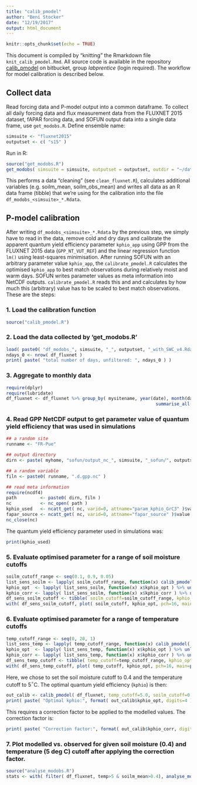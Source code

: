 ```yaml
---
title: "calib_pmodel"
author: "Beni Stocker"
date: "12/19/2017"
output: html_document
---
```


```r
knitr::opts_chunk$set(echo = TRUE)
```


This document is compiled by "knitting" the Rmarkdown file `knit_calib_pmodel.Rmd`. All source code is available in the repository [calib_pmodel](https://bitbucket.org/labprentice/calib_pmodel) on bitbucket, group *labprentice* (login required). The workflow for model calibration is described below. 

## Collect data

Read forcing data and P-model output into a common dataframe. To collect all daily forcing data and flux measurement data from the FLUXNET 2015 dataset, fAPAR forcing data, and SOFUN output data into a single data frame, use `get_modobs.R`. 
Define ensemble name:
```r
simsuite <- "fluxnet2015"
outputset <- c( "s15" )
```

Run in R:
```r
source("get_modobs.R")
get_modobs( simsuite = simsuite, outputset = outputset, outdir = "~/data/fluxnet_sofun/" )
```

This performs a data "cleaning" (see `clean_fluxnet.R`), calculates additional variables (e.g. soilm_mean, soilm_obs_mean) and writes all data as an R data frame (tibble) that we're using for the calibration into the file `df_modobs_<simsuite>_*.Rdata`.


## P-model calibration

After writing `df_modobs_<simsuite>_*.Rdata` by the previous step, we simply have to read in the data, remove cold and dry days and calibrate the apparent quantum yield efficiency parameter `kphio_app` using GPP from the FLUXNET 2015 data (`GPP_NT_VUT_REF`) and the linear regression function `lm()` using least-squares minimisation. After running SOFUN with an arbitrary parameter value `kphio_app`, the `calibrate_pmodel.R` calculates the optimised `kphio_app` to best match observations during relatively moist and warm days. SOFUN writes parameter values as meta information into NetCDF outputs. `calibrate_pmodel.R` reads this and and calculates by how much this (arbitrary) value has to be scaled to best match observations. These are the steps:

###  1. Load the calibration function

```r
source("calib_pmodel.R")
```

###  2. Load the data collected by 'get_modobs.R'

```r
load( paste0( "df_modobs_", simsuite, "_", outputset, "_with_SWC_v4.Rdata" ) )  # loads df_fluxnet
ndays_0 <- nrow( df_fluxnet )
print( paste( "total number of days, unfiltered: ", ndays_0 ) )
```

###  3. Aggregate to monthly data

```r
require(dplyr)
require(lubridate)
df_fluxnet <- df_fluxnet %>% group_by( mysitename, year(date), month(date) ) %>%
														 summarise_all( mean, na.rm=TRUE )
```

###  4. Read GPP NetCDF output to get parameter value of quantum yield efficiency that was used in simulations

```r
## a random site
runname <- "FR-Pue"

## output directory
dirn <- paste( myhome, "sofun/output_nc_", simsuite, "_sofun/", outputset, "/", sep="" )

## a random variable
filn <- paste0( runname, ".d.gpp.nc" )

## read meta information
require(ncdf4)
path         <- paste0( dirn, filn )
nc           <- nc_open( path )
kphio_used   <- ncatt_get( nc, varid=0, attname="param_kphio_GrC3" )$value %>% as.numeric()
fapar_source <- ncatt_get( nc, varid=0, attname="fapar_source" )$value
nc_close(nc)
```

The quantum yield efficiency parameter used in simulations was:
```r
print(kphio_used)
```

###  5. Evaluate optimised parameter for a range of soil moisture cutoffs

```r
soilm_cutoff_range <- seq(0.1, 0.9, 0.05)
list_sens_soilm <- lapply( soilm_cutoff_range, function(x) calib_pmodel( df_fluxnet, 5.0, x, kphio_used ) )
kphio_opt  <- lapply( list_sens_soilm, function(x) x$kphio_opt ) %>% unlist()
kphio_corr <- lapply( list_sens_soilm, function(x) x$kphio_corr ) %>% unlist()
df_sens_soilm_cutoff <- tibble( soilm_cutoff=soilm_cutoff_range, kphio_opt=kphio_opt, kphio_corr=kphio_corr )
with( df_sens_soilm_cutoff, plot( soilm_cutoff, kphio_opt, pch=16, main=paste0("Sensitivity to soil moisture cutoff (temp. cutoff = 5 deg C, fAPAR data: ", fapar_source, ")"), font.main=1, cex.main=0.9 ))
```

###  6. Evaluate optimised parameter for a range of temperature cutoffs

```r
temp_cutoff_range <- seq(0, 20, 1)
list_sens_temp <- lapply( temp_cutoff_range, function(x) calib_pmodel( df_fluxnet, x, 0.4, kphio_used ) )
kphio_opt  <- lapply( list_sens_temp, function(x) x$kphio_opt ) %>% unlist()
kphio_corr <- lapply( list_sens_temp, function(x) x$kphio_corr ) %>% unlist()
df_sens_temp_cutoff <- tibble( temp_cutoff=temp_cutoff_range, kphio_opt=kphio_opt, kphio_corr=kphio_corr )
with( df_sens_temp_cutoff, plot( temp_cutoff, kphio_opt, pch=16, main=paste0("Sensitivity to temperature cutoff (soilm. cutoff = 0.4, fAPAR data: ", fapar_source, ")"), font.main=1, cex.main=0.9 ))
```

Here, we chose to set the soil moisture cutoff to 0.4 and the temperature cutoff to 5$^\circ$C. The optimal quantum yield efficiency (`kphio`) is then:
```r
out_calib <- calib_pmodel( df_fluxnet, temp_cutoff=5.0, soilm_cutoff=0.4, kphio_used=kphio_used )
print( paste( "Optimal kphio:", format( out_calib$kphio_opt, digits=4 ) ) )
```
This requires a correction factor to be applied to the modelled values. The correction factor is:
```r
print( paste( "Correction factor:", format( out_calib$kphio_corr, digits=4 ) ) )
```

###  7. Plot modelled vs. observed for given soil moisture (0.4) and temperature (5 deg C) cutoff after applying the correction factor.

```r
source("analyse_modobs.R")
stats <- with( filter( df_fluxnet, temp>5 & soilm_mean>0.4), analyse_modobs( GPP_NT_VUT_REF, out_calib$kphio_corr * gpp, yintersect0=FALSE, xlab=expression( paste( "modelled GPP (gC m"^{-1}, " d"^{-1}, ")")), ylab=expression( paste( "observed GPP (gC m"^{-1}, " d"^{-1}, ")")), do.plot=TRUE ) )
```
  
